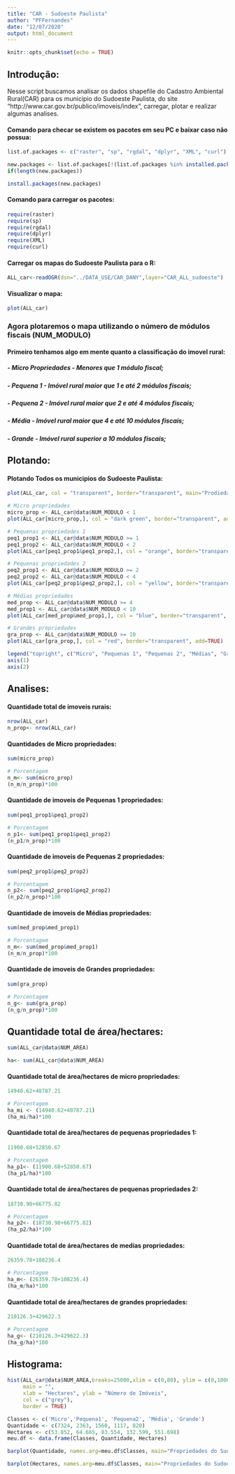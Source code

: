```yaml
---
title: "CAR - Sudoeste Paulista"
author: "PFFernandes"
date: "12/07/2020"
output: html_document
---
```


```r
knitr::opts_chunk$set(echo = TRUE)
```

## Introdução:
Nesse script buscamos analisar os dados shapefile do Cadastro Ambiental Rural(CAR) para os municipio do Sudoeste Paulista, do site "http://www.car.gov.br/publico/imoveis/index", carregar, plotar e realizar algumas analises.

#### Comando para checar se existem os pacotes em seu PC e baixar caso não possua:
```r
list.of.packages <- c("raster", "sp", "rgdal", "dplyr", "XML", "curl")

new.packages <- list.of.packages[!(list.of.packages %in% installed.packages()[,"Package"])]
if(length(new.packages)) 

install.packages(new.packages)
```

#### Comando para carregar os pacotes:
```r
require(raster)
require(sp)
require(rgdal)
require(dplyr)
require(XML)
require(curl)
```

#### Carregar os mapas do Sudoeste Paulista para o R:
```r
ALL_car<-readOGR(dsn="../DATA_USE/CAR_DANY",layer="CAR_ALL_sudoeste")
```

#### Visualizar o mapa:
```r
plot(ALL_car)
```

### Agora plotaremos o mapa utilizando o número de módulos fiscais (NUM_MODULO)
#### Primeiro tenhamos algo em mente quanto a classificação do imovel rural:

##### - Micro Propriedades - Menores que 1 módulo fiscal;
##### - Pequena 1 - Imóvel rural maior que 1 e até 2 módulos fiscais;
##### - Pequena 2 - Imóvel rural maior que 2 e até 4 módulos fiscais;
##### - Média -     Imóvel rural maior que 4 e até 10 módulos fiscais;
##### - Grande -    Imóvel rural superior a 10 módulos fiscais;

## Plotando:
#### Plotando Todos os municipios do Sudoeste Paulista:
```r
plot(ALL_car, col = "transparent", border="transparent", main="Prodiedades rurais do Sudoeste Paulista")

# Micro propriedades
micro_prop <- ALL_car@data$NUM_MODULO < 1
plot(ALL_car[micro_prop,], col = "dark green", border="transparent", add=TRUE)

# Pequenas propriedades 1
peq1_prop1 <- ALL_car@data$NUM_MODULO >= 1 
peq1_prop2 <- ALL_car@data$NUM_MODULO < 2
plot(ALL_car[peq1_prop1&peq1_prop2,], col = "orange", border="transparent", add=TRUE)

# Pequenas propriedades 2
peq2_prop1 <- ALL_car@data$NUM_MODULO >= 2 
peq2_prop2 <- ALL_car@data$NUM_MODULO < 4
plot(ALL_car[peq2_prop1&peq2_prop2,], col = "yellow", border="transparent", add=TRUE)

# Médias propriedades
med_prop <- ALL_car@data$NUM_MODULO >= 4
med_prop1 <- ALL_car@data$NUM_MODULO < 10
plot(ALL_car[med_prop&med_prop1,], col = "blue", border="transparent", add=TRUE)

# Grandes propriedades 
gra_prop <- ALL_car@data$NUM_MODULO >= 10
plot(ALL_car[gra_prop,], col = "red", border="transparent", add=TRUE)

legend("topright", c("Micro", "Pequenas 1", "Pequenas 2", "Médias", "Grandes"), fill=c("dark green", "orange", "yellow", "blue", "red"))
axis(1)
axis(2)
```

## Analises:

#### Quantidade total de imoveis rurais:
```r
nrow(ALL_car)
n_prop<- nrow(ALL_car)
```

#### Quantidades de Micro propriedades:
```r
sum(micro_prop)

# Porcentagem
n_m<- sum(micro_prop)
(n_m/n_prop)*100 
```

#### Quantidade de imoveis de Pequenas 1 propriedades:
```r
sum(peq1_prop1&peq1_prop2)

# Porcentagem
n_p1<- sum(peq1_prop1&peq1_prop2)
(n_p1/n_prop)*100 
```

#### Quantidade de imoveis de Pequenas 2 propriedades:
```r
sum(peq2_prop1&peq2_prop2)

# Porcentagem
n_p2<- sum(peq2_prop1&peq2_prop2)
(n_p2/n_prop)*100 
```
#### Quantidade de imoveis de Médias propriedades:
```r
sum(med_prop&med_prop1)

# Porcentagem
n_m<- sum(med_prop&med_prop1)
(n_m/n_prop)*100 
```

#### Quantidade de imoveis de Grandes propriedades:
```r
sum(gra_prop)

# Porcentagem
n_g<- sum(gra_prop)
(n_g/n_prop)*100 
```





## Quantidade total de área/hectares:
```r
sum(ALL_car@data$NUM_AREA)

ha<- sum(ALL_car@data$NUM_AREA)
```

#### Quantidade total de área/hectares de micro propriedades:
```r
14940.62+40787.21

# Porcentagem
ha_mi <- (14940.62+40787.21)
(ha_mi/ha)*100 
```

#### Quantidade total de área/hectares de pequenas propriedades 1:
```r
11900.68+52850.67

# Porcentagem
ha_p1<- (11900.68+52850.67)
(ha_p1/ha)*100  
```

#### Quantidade total de área/hectares de pequenas propriedades 2:
```r
18730.98+66775.82

# Porcentagem
ha_p2<- (18730.98+66775.82)
(ha_p2/ha)*100  
```


#### Quantidade total de área/hectares de medias propriedades:
```r
26359.78+108236.4

# Porcentagem
ha_m<- (26359.78+108236.4)
(ha_m/ha)*100  
```

#### Quantidade total de área/hectares de grandes propriedades:
```r
210126.3+429622.3

# Porcentagem
ha_g<- (210126.3+429622.3)
(ha_g/ha)*100 
```


## Histograma:
```r
hist(ALL_car@data$NUM_AREA,breaks=25000,xlim = c(0,80), ylim = c(0,1000),
     main = "", 
     xlab = "Hectares", ylab = "Número de Imóveis", 
     col = c("grey"), 
     border = TRUE)
```


```r
Classes <- c('Micro','Pequena1', 'Pequena2', 'Média', 'Grande')
Quantidade <- c(7324, 2363, 1560, 1117, 820)
Hectares <- c(53.852, 64.665, 83.554, 132.599, 551.698)
meu.df <- data.frame(Classes, Quantidade, Hectares)
```

```r
barplot(Quantidade, names.arg=meu.df$Classes, main="Propriedades do Sudoeste Paulista", col=c(1,2,3,4,5), ylim = c(0,8000), ylab="N° de imóveis")

barplot(Hectares, names.arg=meu.df$Classes, main="Propriedades do Sudoeste Paulista", col=c(1,2,3,4,5), ylab="Quantidade em hectares")
```


